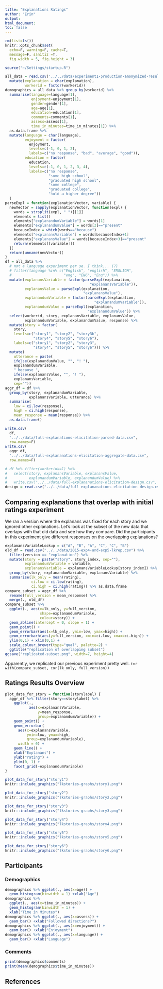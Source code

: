 ```yaml
---
title: "Explanations Ratings"
author: "Erin"
output: 
html_document:
toc: false
---
```


```r
rm(list=ls())
knitr::opts_chunk$set(
  echo=F, warning=F, cache=T, 
  message=F, sanitiz =T, 
  fig.width = 5, fig.height = 3)
```

```r
source("~/Settings/startup.R")
```

```r
all_data = read.csv('../../data/experiment1-production-anonymized-results.csv') %>%
  mutate(explanation = char(explanation),
         workerid = factor(workerid))
demographics = all_data %>% group_by(workerid) %>%
  summarise(language=language[1],
            enjoyment=enjoyment[1],
            gender=gender[1],
            age=age[1],
            education=education[1],
            comments=comments[1],
            assess=assess[1],
            time_in_minutes=time_in_minutes[1]) %>%
  as.data.frame %>%
  mutate(language = char(language),
         enjoyment = factor(
           enjoyment,
           levels=c(-1, 0, 1, 2),
           labels=c("no response", "bad", "average", "good")),
         education = factor(
           education,
           levels=c(-1, 0, 1, 2, 3, 4),
           labels=c("no response",
                    "some high school",
                    "graduated high school",
                    "some college",
                    "graduated college",
                    "hold a higher degree"))
  )
parseExpl = function(explanationVector, variable) {
  newVector = sapply(explanationVector, function(expl) {
    words = strsplit(expl, " ")[[1]]
    elements = list()
    elements["explanandumVariable"] = words[1]
    elements["explanandumValue"] = words[3]=="present"
    becauseIndex = which(words=="because")
    elements["explanansVariable"] = words[becauseIndex+1]
    elements["explanansValue"] = words[becauseIndex+3]=="present"
    return(elements[[variable]])
  })
  return(unname(newVector))
}
df = all_data %>%
  # not a language experiment per se. I think... (?)
  # filter(language %in% c("English", "english", "ENGLIGH",
  #                        "eng", "ENG", "Eng")) %>%
  mutate(explanansVariable = factor(parseExpl(explanation,
                                       "explanansVariable")),
         explanansValue = parseExpl(explanation, 
                                    "explanansValue"),
         explanandumVariable = factor(parseExpl(explanation,
                                         "explanandumVariable")),
         explanandumValue = parseExpl(explanation,
                                      "explanandumValue")) %>%
  select(workerid, story, explanansVariable, explanansValue,
         explanandumVariable, explanandumValue, response) %>%
  mutate(story = factor(
    story,
    levels=c("story1", "story2", "story3b",
             "story4", "story5", "story6"),
    labels=c("story1", "story2", "story3",
             "story4", "story5", "story6"))) %>%
  mutate(
    utterance = paste(
    ifelse(explanandumValue, "", "! "),
    explanandumVariable,
    " because ",
    ifelse(explanansValue, "", "! "),
    explanansVariable,
    sep=""))
aggr_df = df %>%
  group_by(story, explanandumVariable,
           explanansVariable, utterance) %>%
  summarise(
    low = ci.low(response),
    high = ci.high(response),
    mean_response = mean(response)) %>%
  as.data.frame()
```

```r
write.csv(
  df,
  "../../data/full-explanations-elicitation-parsed-data.csv",
  row.names=F)
write.csv(
  aggr_df,
  "../../data/full-explananations-elicitation-aggregate-data.csv",
  row.names=F)
```


```r
# df %>% filter(workerid==1) %>%
#   select(story, explanansVariable, explanansValue,
#          explanandumVariable, explanandumValue) %>%
#   write.csv("../../data/full-explananations-elicitation-design.csv", row.names = F)
design = read.csv("../../data/full-explananations-elicitation-design.csv")
```

## Comparing explanations that overlap with initial ratings experiment

We ran a version where the explanans was fixed for each story and we ignored other explanations. Let's look at the subset of the new data that overlaps with that old data and see how they compare. Did the participants in this experiment give different responses on the overlapping explanations?

```r
explanansVariableLookup = c("A", "B", "A", "C", "C", "B")
old_df = read.csv("../../data/2015-exp4-and-exp5-lkrep.csv") %>%
  filter(version == "explanation") %>%
  mutate(story = paste("story", story_index, sep=""),
         explanandumVariable = variable,
         explanansVariable = explanansVariableLookup[story_index]) %>%
  group_by(story, explanandumVariable, explanansVariable) %>%
  summarise(lk_only = mean(rating),
            ci.low = ci.low(rating),
            ci.high = ci.high(rating)) %>% as.data.frame
compare_subset = aggr_df %>% 
  rename(full_version = mean_response) %>%
  merge(., old_df)
compare_subset %>%
  ggplot(., aes(x=lk_only, y=full_version,
                shape=explanandumVariable,
                colour=story)) +
  geom_abline(intercept = 0, slope = 1) +
  geom_point() +
  geom_errorbar(aes(x=lk_only, ymin=low, ymax=high)) +
  geom_errorbarh(aes(y=full_version, xmin=ci.low, xmax=ci.high)) +
  ylim(0,1) + xlim(0,1) +
  scale_colour_brewer(type="qual", palette=2) +
  ggtitle("replication of overlapping subset")
ggsave("replicated-subset.png", width=7, height=4)
```

Apparently, we replicated our previous experiment pretty well. r=`r with(compare_subset, cor(lk_only, full_version))`

## Ratings Results Overview

```r
plot_data_for_story = function(storylabel) {
  aggr_df %>% filter(story==storylabel) %>%
    ggplot(.,
           aes(x=explanansVariable,
               y=mean_response,
               group=explanandumVariable)) +
    geom_point() +
    geom_errorbar(
      aes(x=explanansVariable,
          ymin=low, ymax=high,
          group=explanandumVariable),
      width = 0) +
    geom_line() +
    xlab("Explanans") +
    ylab("rating") +
    ylim(0, 1) +
    facet_grid(~explanandumVariable)
}
```

```r
plot_data_for_story("story1")
knitr::include_graphics("lkstories-graphs/story1.png")
```

```r
plot_data_for_story("story2")
knitr::include_graphics("lkstories-graphs/story2.png")
```

```r
plot_data_for_story("story3")
knitr::include_graphics("lkstories-graphs/story3.png")
```

```r
plot_data_for_story("story4")
knitr::include_graphics("lkstories-graphs/story4.png")
```

```r
plot_data_for_story("story5")
knitr::include_graphics("lkstories-graphs/story5.png")
```

```r
plot_data_for_story("story6")
knitr::include_graphics("lkstories-graphs/story6.png")
```

<!--
## Model comparison

```r
# setwd("models")
# source("run_models.R")
# setwd("..")
```

```r
model_results = rbind(
  read.csv("models/model_results/cf_base.csv"),
  read.csv("models/model_results/cf_onelink.csv"),
  read.csv("models/model_results/rsa_base.csv"),
  read.csv("models/model_results/rsa_onelink.csv")) %>%
  mutate(entailmentType = factor(entailmentType)) %>%
  rename(model_rating = rating)
```

### Raw counterfactual probability

```r
cf_comparison = model_results %>%
  filter(model == "cf" & uncertainty == "state_only") %>%
  merge(., df)
cf_r = with(cf_comparison, cor(model_rating, response))
cf_r_filtered = with(
  cf_comparison %>% filter(explanandumVariable != explanansVariable), cor(model_rating, response))
aggr_cf_comparison = model_results %>%
  filter(model == "cf" & uncertainty == "state_only") %>%
  merge(., aggr_df)
aggr_cf_comparison %>%
  ggplot(., aes(x=model_rating,
                y=mean_response)) +
  geom_point(colour = "white") +
  geom_errorbar(aes(x=model_rating,
                    ymin=low,
                    ymax=high), width=0, colour = "white") +
  theme_black
ggsave("cfprob.png", width = 4, height=3)
aggr_cf_comparison %>%
  ggplot(., aes(x=model_rating,
                y=mean_response,
                colour=explanandumVariable,
                shape=explanansVariable)) +
  geom_point() +
  geom_errorbar(aes(x=model_rating,
                    ymin=low,
                    ymax=high), width=0) +
  # geom_text(aes(label = utterance)) +
  facet_wrap(~story) +
  scale_colour_brewer(type="qual", palette = 2)
print(cf_r)
```

### RSA with state uncertainty only

```r
rsa_comparison = model_results %>%
  filter(model == "rsa" &
           uncertainty == "state_only") %>%
  merge(., df)
rsa_r = with(rsa_comparison, cor(model_rating, response))
rsa_r_filtered = with(
  rsa_comparison %>% filter(explanandumVariable != explanansVariable), cor(model_rating, response))
aggr_rsa_comparison = model_results %>%
  filter(model == "rsa" & uncertainty == "state_only") %>%
  merge(., aggr_df)
aggr_rsa_comparison %>%
  ggplot(., aes(x=model_rating,
                y=mean_response)) +
  geom_point(colour = "white") +
  geom_errorbar(aes(x=model_rating,
                    ymin=low,
                    ymax=high), width=0, colour = "white") +
  theme_black
ggsave("rsa_base.png", width = 4, height=3)

aggr_rsa_comparison %>%
  ggplot(., aes(x=model_rating,
                y=mean_response,
                colour=explanandumVariable,
                shape=explanansVariable)) +
  geom_point() +
  geom_errorbar(aes(x=model_rating,
                    ymin=low,
                    ymax=high), width=0) +
  # geom_text(aes(label = utterance)) +
  facet_wrap(~story) +
  scale_colour_brewer(type="qual", palette = 2)
print(rsa_r)
```

### RSA with causal uncertainty

```r
rsa_comparison_causal_uncertainty = model_results %>%
  filter(model == "rsa" &
           uncertainty == "causal") %>%
  merge(., df)
rsa_r_causal_uncertainty = with(
  rsa_comparison_causal_uncertainty,
  cor(model_rating, response))
rsa_r_causal_uncertainty_filtered = with(
  rsa_comparison_causal_uncertainty %>% filter(explanandumVariable != explanansVariable), cor(model_rating, response))
aggr_rsa_comparison_causal_uncertainty = model_results %>%
  filter(model == "rsa" & uncertainty == "causal") %>%
  merge(., aggr_df)
aggr_rsa_comparison_causal_uncertainty %>%
  ggplot(., aes(x=model_rating,
                y=mean_response)) +
  geom_point(colour="white") +
  geom_errorbar(aes(x=model_rating,
                    ymin=low,
                    ymax=high), width=0, colour="white") +
  theme_black

ggsave("explanations-aggr.png")

aggr_rsa_comparison_causal_uncertainty %>%
  ggplot(., aes(x=model_rating,
                y=mean_response,
                colour=explanandumVariable,
                shape=explanansVariable)) +
  geom_point() +
  geom_errorbar(aes(x=model_rating,
                    ymin=low,
                    ymax=high), width=0) +
  # geom_text(aes(label = utterance)) +
  facet_wrap(~story) +
  scale_colour_brewer(type="qual", palette = 2) +
  theme_black
print(rsa_r_causal_uncertainty)

ggsave("explanations.png")
```


-->

## Participants

### Demographics

```r
demographics %>% ggplot(., aes(x=age)) +
  geom_histogram(binwidth = 1) +xlab("Age")
demographics %>%
  ggplot(., aes(x=time_in_minutes)) +
  geom_histogram(binwidth = 1) +
  xlab("Time in Minutes")
demographics %>% ggplot(., aes(x=assess)) +
  geom_bar() +xlab("Followed directions?")
demographics %>% ggplot(., aes(x=enjoyment)) +
  geom_bar() +xlab("Enjoyment")
demographics %>% ggplot(., aes(x=language)) +
  geom_bar() +xlab("Language")
```

### Comments

```r
print(demographics$comments)
print(mean(demographics$time_in_minutes))
```

## References

